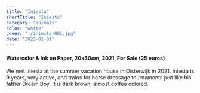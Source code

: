 ```yaml
---
title: "Iniesta"
shortTitle: "Iniesta"
category: "animals"
color: "white"
cover: "./iniesta-001.jpg"
date: "2022-01-01"
---
```

    
#### Watercolor & Ink on Paper, 20x30cm, 2021, For Sale (25 euros)
    
We met Iniesta at the summer vacation house in Oisterwijk in 2021. Iniesta is 9 years, very active, and trains for horse dressage tournaments just like his father Dream Boy. It is dark brown, almost coffee colored.